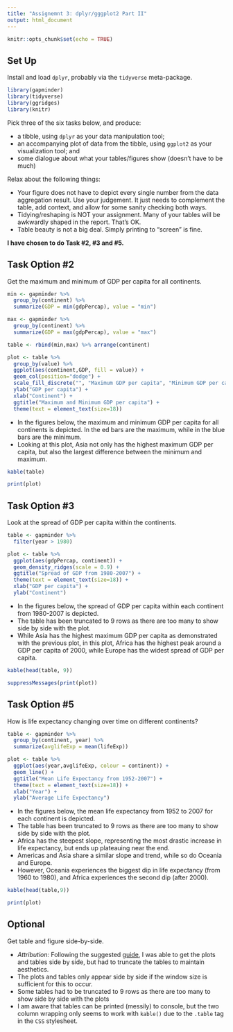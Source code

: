 ```yaml
---
title: "Assignemnt 3: dplyr/gggplot2 Part II"
output: html_document
---
```


```r
knitr::opts_chunk$set(echo = TRUE)
```

<style type="text/css">
.twoC {width: 100%}
.clearer {clear: both}
.twoC .table {max-width: 50%; float: left}
.twoC img {max-width: 50%; float: right}
</style>

<div class="clearer">
## Set Up
Install and load `dplyr`, probably via the `tidyverse` meta-package.
```r
library(gapminder)
library(tidyverse)
library(ggridges)
library(knitr)
```

Pick three of the six tasks below, and produce:

* a tibble, using `dplyr` as your data manipulation tool;
* an accompanying plot of data from the tibble, using `ggplot2` as your visualization tool; and
* some dialogue about what your tables/figures show (doesn’t have to be much)

Relax about the following things:

* Your figure does not have to depict every single number from the data aggregation result. Use your judgement. It just needs to complement the table, add context, and allow for some sanity checking both ways.
* Tidying/reshaping is NOT your assignment. Many of your tables will be awkwardly shaped in the report. That’s OK.
* Table beauty is not a big deal. Simply printing to “screen” is fine.

**I have chosen to do Task #2, #3 and  #5.**

## Task Option #2
Get the maximum and minimum of GDP per capita for all continents.
<!-- CHEAT SHEET
* grouped bar graphs require a categorical variable, so min/max variables had to be split across two rows
* rbind() used to combine two dataframes/tibbles
* theme(text= element_text(size=X)) used to increase size of fonts in ggplot globally
-->
```r
min <- gapminder %>%
  group_by(continent) %>%
  summarize(GDP = min(gdpPercap), value = "min")

max <- gapminder %>%
  group_by(continent) %>%
  summarize(GDP = max(gdpPercap), value = "max")

table <- rbind(min,max) %>% arrange(continent)

plot <- table %>%
  group_by(value) %>%
  ggplot(aes(continent,GDP, fill = value)) +
  geom_col(position="dodge") +
  scale_fill_discrete("", "Maximum GDP per capita", "Minimum GDP per capita") +
  ylab("GDP per capita") +
  xlab("Continent") +
  ggtitle("Maximum and Minimum GDP per capita") + 
  theme(text = element_text(size=18))
```

* In the figures below, the maximum and minimum GDP per capita for all continents is depicted. In the ed bars are the maximum, while in the blue bars are the minimum.
* Looking at this plot, Asia not only has the highest maximum GDP per capita, but also the largest difference between the minimum and maximum.
</div>

<!-- CHEAT SHEET
* must wrap all 'full width' sections using clearer, and must wrap two column ones with twoC
* everything printed that is wrapped with twoC will be put in two columns
* in order to put just the tables and the figures in two columns, they must be the only thing produced by code in the wrap
* must save plots/tables separately and print them to screen in the twoC wrap, the code making the ggplot objects can be full width
-->

<div class="twoC">
```r
kable(table)
```

```r
print(plot)
```
</div>
<div class="clearer">
## Task Option #3
Look at the spread of GDP per capita within the continents.

```r
table <- gapminder %>% 
  filter(year > 1980)

plot <- table %>%
  ggplot(aes(gdpPercap, continent)) +
  geom_density_ridges(scale = 0.9) +
  ggtitle("Spread of GDP from 1980-2007") + 
  theme(text = element_text(size=18)) +
  xlab("GDP per capita") +
  ylab("Continent")
```

* In the figures below, the spread of GDP per capita within each continent from 1980-2007 is depicted.
* The table has been truncated to 9 rows as there are too many to show side by side with the plot.
* While Asia has the highest maximum GDP per capita as demonstrated with the previous plot, in this plot, Africa has the highest peak around a GDP per capita of 2000, while Europe has the widest spread of GDP per capita.
</div>

<div class="twoC">
```r
kable(head(table, 9)) 
```

```r
suppressMessages(print(plot))
```
</div>
<!-- CHEAT SHEET
* cannot use twoC for tables printed to screen, must be kable
* code outputs (likes like printing to console) always takes full width?
* suppressMessages() will suppress the message about picking a value in ggridges
-->
<div class="clearer">
## Task Option #5
How is life expectancy changing over time on different continents?

```r
table <- gapminder %>%
  group_by(continent, year) %>%
  summarize(avglifeExp = mean(lifeExp))

plot <- table %>%
  ggplot(aes(year,avglifeExp, colour = continent)) +
  geom_line() +
  ggtitle("Mean Life Expectancy from 1952-2007") + 
  theme(text = element_text(size=18)) +
  xlab("Year") +
  ylab("Average Life Expectancy")
```
* In the figures below, the mean life expectancy from 1952 to 2007 for each continent is depicted.
* The table has been truncated to 9 rows as there are too many to show side by side with the plot.
* Africa has the steepest slope, representing the most drastic increase in life expectancy, but ends up plateauing near the end.
* Americas and Asia share a similar slope and trend, while so do Oceania and Europe.
* However, Oceania experiences the biggest dip in life expectancy (from 1960 to 1980), and Africa experiences the second dip (after 2000).

</div>

<div class="twoC">
```r
kable(head(table,9))
```

```r
print(plot)
```
</div>

<div class="clearer">
## Optional
Get table and figure side-by-side.

* _Attribution:_ Following the suggested <a href=https://gist.github.com/jennybc/e9e9aba6ba18c72cec26>guide</a>, I was able to get the plots and tables side by side, but had to truncate the tables to maintain aesthetics.
* The plots and tables only appear side by side if the window size is sufficient for this to occur.
* Some tables had to be truncated to 9 rows as there are too many to show side by side with the plots
* I am aware that tables can be printed (messily) to console, but the two column wrapping only seems to work with `kable()` due to the `.table` tag in the `CSS` stylesheet.
</div>

<!-- CHEAT SHEET
* must use HTML tags to embed links
-->
